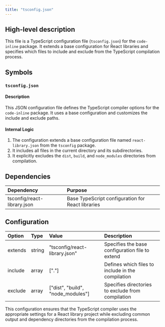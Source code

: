 ```yaml
---
title: "tsconfig.json"
---
```


## High-level description

This file is a TypeScript configuration file (`tsconfig.json`) for the `code-inline` package. It extends a base configuration for React libraries and specifies which files to include and exclude from the TypeScript compilation process.

## Symbols

### `tsconfig.json`

#### Description

This JSON configuration file defines the TypeScript compiler options for the `code-inline` package. It uses a base configuration and customizes the include and exclude paths.

#### Internal Logic

1. The configuration extends a base configuration file named `react-library.json` from the `tsconfig` package.
2. It includes all files in the current directory and its subdirectories.
3. It explicitly excludes the `dist`, `build`, and `node_modules` directories from compilation.

## Dependencies

| Dependency | Purpose |
|:-----------|:--------|
| tsconfig/react-library.json | Base TypeScript configuration for React libraries |

## Configuration

| Option | Type | Value | Description |
|:-------|:-----|:------|:------------|
| extends | string | "tsconfig/react-library.json" | Specifies the base configuration file to extend |
| include | array | ["."] | Defines which files to include in the compilation |
| exclude | array | ["dist", "build", "node_modules"] | Specifies directories to exclude from compilation |

This configuration ensures that the TypeScript compiler uses the appropriate settings for a React library project while excluding common output and dependency directories from the compilation process.